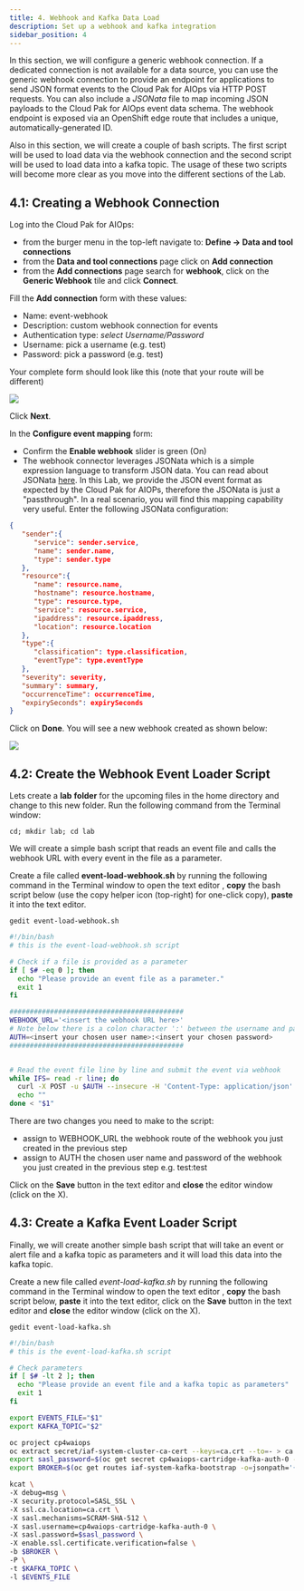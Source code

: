 ```yaml
---
title: 4. Webhook and Kafka Data Load
description: Set up a webhook and kafka integration
sidebar_position: 4
---
```


In this section, we will configure a generic webhook connection. If a dedicated connection is 
not available for a data source, you can use the generic webhook connection to provide an endpoint
for applications to send JSON format events to the Cloud Pak for AIOps via HTTP POST requests. 
You can also include a *JSONata* file to map incoming JSON payloads to the Cloud Pak for AIOps 
event data schema. The webhook endpoint is exposed via an OpenShift edge route that includes a unique, 
automatically-generated ID.

Also in this section, we will create a couple of bash scripts. The first script will be used to load data
via the webhook connection and the second script will be used to load data into a kafka topic. 
The usage of these two scripts will become more clear as you move into the different sections of the Lab. 



## 4.1: Creating a Webhook Connection

Log into the Cloud Pak for AIOps: 
* from the burger menu in the top-left navigate to: **Define → Data and tool connections**
* from the **Data and tool connections** page click on **Add connection**
* from the **Add connections** page search for **webhook**, click on the
 **Generic Webhook** tile and click **Connect**. 

Fill the **Add connection** form with these values: 

* Name: event-webhook
* Description: custom webhook connection for events
* Authentication type: *select Username/Password*
* Username: pick a username (e.g. test)
* Password: pick a password (e.g. test)

Your complete form should look like this (note that your route will be different)

![](images/webhook-page1.png)


Click **Next**. 

In the **Configure event mapping** form:

* Confirm the **Enable webhook** slider is green (On)
* The webhook connector leverages JSONata which is a simple expression language to transform JSON data. 
You can read about JSONata [here](https://jsonata.org/). In this Lab, we provide the JSON event format
as expected by the Cloud Pak for AIOPs, therefore the JSONata is just a "passthrough". In a real scenario, 
you will find this mapping capability very useful. Enter the following JSONata configuration:

```json
{
   "sender":{
      "service": sender.service,
      "name": sender.name,
      "type": sender.type
   },
   "resource":{
      "name": resource.name,
      "hostname": resource.hostname,
      "type": resource.type,
      "service": resource.service,
      "ipaddress": resource.ipaddress,
      "location": resource.location
   },
   "type":{
      "classification": type.classification,
      "eventType": type.eventType
   },
   "severity": severity,
   "summary": summary,
   "occurrenceTime": occurrenceTime,
   "expirySeconds": expirySeconds
}
```

Click on **Done**.
You will see a new webhook created as shown below:

![](images/webhook-created.png)


## 4.2: Create the Webhook Event Loader Script

Lets create a **lab** **folder** for the upcoming files in the home directory and change to this new folder. 
Run the following command from the Terminal window:

```
cd; mkdir lab; cd lab
```


We will create a simple bash script that reads an event file and calls the webhook 
URL with every event in the file as a parameter. 

Create a file called **event-load-webhook.sh** by running the following command in the Terminal window to open the text editor
, **copy** the bash script below (use the copy helper icon (top-right) for one-click copy), **paste** it into the text editor.

```
gedit event-load-webhook.sh
```


```sh
#!/bin/bash
# this is the event-load-webhook.sh script

# Check if a file is provided as a parameter
if [ $# -eq 0 ]; then
  echo "Please provide an event file as a parameter."
  exit 1
fi

###########################################
WEBHOOK_URL='<insert the webhook URL here>'
# Note below there is a colon character ':' between the username and password e.g. test:test
AUTH=<insert your chosen user name>:<insert your chosen password>
###########################################


# Read the event file line by line and submit the event via webhook
while IFS= read -r line; do
  curl -X POST -u $AUTH --insecure -H 'Content-Type: application/json' $WEBHOOK_URL -d "$line"
  echo ""
done < "$1"
```

There are two changes you need to make to the script:
*  assign to WEBHOOK_URL the webhook route of the webhook you just created in the previous step
*  assign to AUTH the chosen user name and password of the webhook you just created in the previous step e.g. test:test

Click on the **Save** button in the text editor and **close** the editor window (click on the X). 





## 4.3: Create a Kafka Event Loader Script

Finally, we will create another simple bash script that will take an event or alert file and a 
kafka topic as parameters and it will load this data into the kafka topic. 

Create a new file called *event-load-kafka.sh* by running the following command in the Terminal window to open the text editor
, **copy** the bash script below, **paste** it into the text editor,
click on the **Save** button in the text editor and **close** the editor window (click on the X). 

```
gedit event-load-kafka.sh
```

```sh
#!/bin/bash
# this is the event-load-kafka.sh script

# Check parameters
if [ $# -lt 2 ]; then
  echo "Please provide an event file and a kafka topic as parameters"
  exit 1
fi

export EVENTS_FILE="$1"
export KAFKA_TOPIC="$2"

oc project cp4waiops
oc extract secret/iaf-system-cluster-ca-cert --keys=ca.crt --to=- > ca.crt
export sasl_password=$(oc get secret cp4waiops-cartridge-kafka-auth-0 --template={{.data.password}} | base64 --decode)
export BROKER=$(oc get routes iaf-system-kafka-bootstrap -o=jsonpath='{.status.ingress[0].host}{"\n"}'):443

kcat \
-X debug=msg \
-X security.protocol=SASL_SSL \
-X ssl.ca.location=ca.crt \
-X sasl.mechanisms=SCRAM-SHA-512 \
-X sasl.username=cp4waiops-cartridge-kafka-auth-0 \
-X sasl.password=$sasl_password \
-X enable.ssl.certificate.verification=false \
-b $BROKER \
-P \
-t $KAFKA_TOPIC \
-l $EVENTS_FILE
```